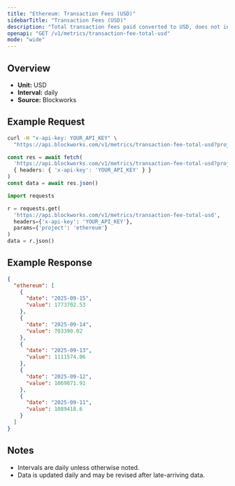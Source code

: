 ```yaml
---
title: "Ethereum: Transaction Fees (USD)"
sidebarTitle: "Transaction Fees (USD)"
description: "Total transaction fees paid converted to USD, does not include out-of-protocol tips or additional sources of revenue"
openapi: "GET /v1/metrics/transaction-fee-total-usd"
mode: "wide"
---
```


## Overview

- **Unit:** USD
- **Interval:** daily
- **Source:** Blockworks

## Example Request

<CodeGroup>

```bash cURL
curl -H "x-api-key: YOUR_API_KEY" \
  "https://api.blockworks.com/v1/metrics/transaction-fee-total-usd?project=ethereum"
```

```typescript TypeScript
const res = await fetch(
  'https://api.blockworks.com/v1/metrics/transaction-fee-total-usd?project=ethereum',
  { headers: { 'x-api-key': 'YOUR_API_KEY' } }
)
const data = await res.json()
```

```python Python
import requests

r = requests.get(
  'https://api.blockworks.com/v1/metrics/transaction-fee-total-usd',
  headers={'x-api-key': 'YOUR_API_KEY'},
  params={'project': 'ethereum'}
)
data = r.json()
```

</CodeGroup>

## Example Response

```json
{
  "ethereum": [
    {
      "date": "2025-09-15",
      "value": 1773702.53
    },
    {
      "date": "2025-09-14",
      "value": 703390.02
    },
    {
      "date": "2025-09-13",
      "value": 1111574.06
    },
    {
      "date": "2025-09-12",
      "value": 1069871.91
    },
    {
      "date": "2025-09-11",
      "value": 1089418.6
    }
  ]
}
```

## Notes
- Intervals are daily unless otherwise noted.
- Data is updated daily and may be revised after late-arriving data.